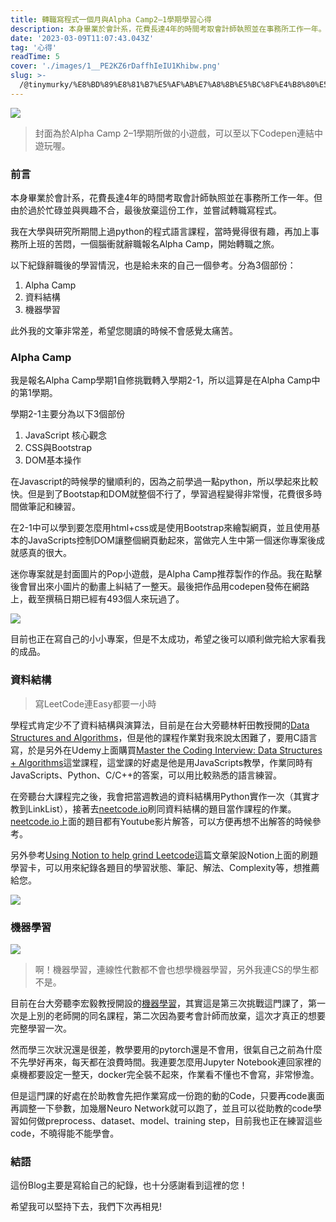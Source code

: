 ```yaml
---
title: 轉職寫程式一個月與Alpha Camp2–1學期學習心得
description: 本身畢業於會計系，花費長達4年的時間考取會計師執照並在事務所工作一年。但由於過於忙碌並與興趣不合，最後放棄這份工作，並嘗試轉職寫程式。 我在大學與研究所期間上過python的程式語言課程，當時覺得很有趣，再加上事務所上班的苦悶，一個腦衝就辭職報名Alpha Camp，開始轉職之旅。
date: '2023-03-09T11:07:43.043Z'
tag: '心得'
readTime: 5
cover: './images/1__PE2KZ6rDaffhIeIU1Khibw.png'
slug: >-
  /@tinymurky/%E8%BD%89%E8%81%B7%E5%AF%AB%E7%A8%8B%E5%BC%8F%E4%B8%80%E5%80%8B%E6%9C%88%E8%88%87alpha-camp2-1%E5%AD%B8%E6%9C%9F%E5%AD%B8%E7%BF%92%E5%BF%83%E5%BE%97-281a94382ae6
---
```


![](./images/1__PE2KZ6rDaffhIeIU1Khibw.png)

> 封面為於Alpha Camp 2–1學期所做的小遊戲，可以至以下Codepen連結中遊玩喔。

### 前言

本身畢業於會計系，花費長達4年的時間考取會計師執照並在事務所工作一年。但由於過於忙碌並與興趣不合，最後放棄這份工作，並嘗試轉職寫程式。

我在大學與研究所期間上過python的程式語言課程，當時覺得很有趣，再加上事務所上班的苦悶，一個腦衝就辭職報名Alpha Camp，開始轉職之旅。

以下紀錄辭職後的學習情況，也是給未來的自己一個參考。分為3個部份：

1.  Alpha Camp
2.  資料結構
3.  機器學習

此外我的文筆非常差，希望您閱讀的時候不會感覺太痛苦。

### Alpha Camp

我是報名Alpha Camp學期1自修挑戰轉入學期2-1，所以這算是在Alpha Camp中的第1學期。

學期2-1主要分為以下3個部份

1.  JavaScript 核心觀念
2.  CSS與Bootstrap
3.  DOM基本操作

在Javascript的時候學的蠻順利的，因為之前學過一點python，所以學起來比較快。但是到了Bootstap和DOM就整個不行了，學習過程變得非常慢，花費很多時間做筆記和練習。

在2-1中可以學到要怎麼用html+css或是使用Bootstrap來繪製網頁，並且使用基本的JavaScripts控制DOM讓整個網頁動起來，當做完人生中第一個迷你專案後成就感真的很大。

迷你專案就是封面圖片的Pop小遊戲，是Alpha Camp推荐製作的作品。我在點擊後會冒出來小圖片的動畫上糾結了一整天。最後把作品用codepen發佈在網路上，截至撰稿日期已經有493個人來玩過了。

![](./images/1__GowIk0__quNbpx4aNRFfuiw.png)

目前也正在寫自己的小小專案，但是不太成功，希望之後可以順利做完給大家看我的成品。

### 資料結構

> 寫LeetCode連Easy都要一小時

學程式肯定少不了資料結構與演算法，目前是在台大旁聽林軒田教授開的[Data Structures and Algorithms](http://www.csie.ntu.edu.tw/~htlin/course/dsa20spring/)，但是他的課程作業對我來說太困難了，要用C語言寫，於是另外在Udemy上面購買[Master the Coding Interview: Data Structures + Algorithms](https://www.udemy.com/course/master-the-coding-interview-data-structures-algorithms/)這堂課程，這堂課的好處是他是用JavaScripts教學，作業同時有JavaScripts、Python、C/C++的答案，可以用比較熟悉的語言練習。

在旁聽台大課程完之後，我會把當週教過的資料結構用Python實作一次（其實才教到LinkList），接著去[neetcode.io](https://neetcode.io/)刷同資料結構的題目當作課程的作業。[neetcode.io](https://neetcode.io/)上面的題目都有Youtube影片解答，可以方便再想不出解答的時候參考。

另外參考[Using Notion to help grind Leetcode](https://medium.com/@nexidian/using-notion-to-help-grind-leetcode-ca5b50bca93f)這篇文章架設Notion上面的刷題學習卡，可以用來紀錄各題目的學習狀態、筆記、解法、Complexity等，想推薦給您。

![](./images/1__CyO9hcqTQ6iLwA1M__TPlkA.png)

### 機器學習

![](./images/1__VO8c7dItlZWXlDVIVmGwCg.png)

> 啊！機器學習，連線性代數都不會也想學機器學習，另外我連CS的學生都不是。

目前在台大旁聽李宏毅教授開設的[機器學習](http://speech.ee.ntu.edu.tw/~hylee/ml/2023-spring.php)，其實這是第三次挑戰這門課了，第一次是上別的老師開的同名課程，第二次因為要考會計師而放棄，這次才真正的想要完整學習一次。

然而學三次狀況還是很差，教學要用的pytorch還是不會用，很氣自己之前為什麼不先學好再來，每天都在浪費時間。我連要怎麼用Jupyter Notebook連回家裡的桌機都要設定一整天，docker完全裝不起來，作業看不懂也不會寫，非常慘澹。

但是這門課的好處在於助教會先把作業寫成一份跑的動的Code，只要再code裏面再調整一下參數，加幾層Neuro Network就可以跑了，並且可以從助教的code學習如何做preprocess、dataset、model、training step，目前我也正在練習這些code，不曉得能不能學會。

### 結語

這份Blog主要是寫給自己的紀錄，也十分感謝看到這裡的您！

希望我可以堅持下去，我們下次再相見!